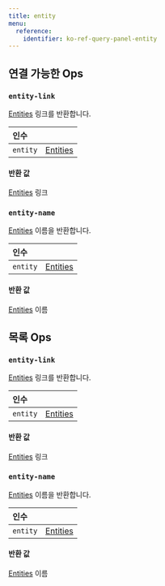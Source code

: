 ---
title: entity
menu:
  reference:
    identifier: ko-ref-query-panel-entity
---

## 연결 가능한 Ops
<h3 id="entity-link"><code>entity-link</code></h3>

[Entities](entity) 링크를 반환합니다.

| 인수 |  |
| :--- | :--- |
| `entity` | [Entities](entity) |

#### 반환 값
[Entities](entity) 링크

<h3 id="entity-name"><code>entity-name</code></h3>

[Entities](entity) 이름을 반환합니다.

| 인수 |  |
| :--- | :--- |
| `entity` | [Entities](entity) |

#### 반환 값
[Entities](entity) 이름


## 목록 Ops
<h3 id="entity-link"><code>entity-link</code></h3>

[Entities](entity) 링크를 반환합니다.

| 인수 |  |
| :--- | :--- |
| `entity` | [Entities](entity) |

#### 반환 값
[Entities](entity) 링크

<h3 id="entity-name"><code>entity-name</code></h3>

[Entities](entity) 이름을 반환합니다.

| 인수 |  |
| :--- | :--- |
| `entity` | [Entities](entity) |

#### 반환 값
[Entities](entity) 이름
